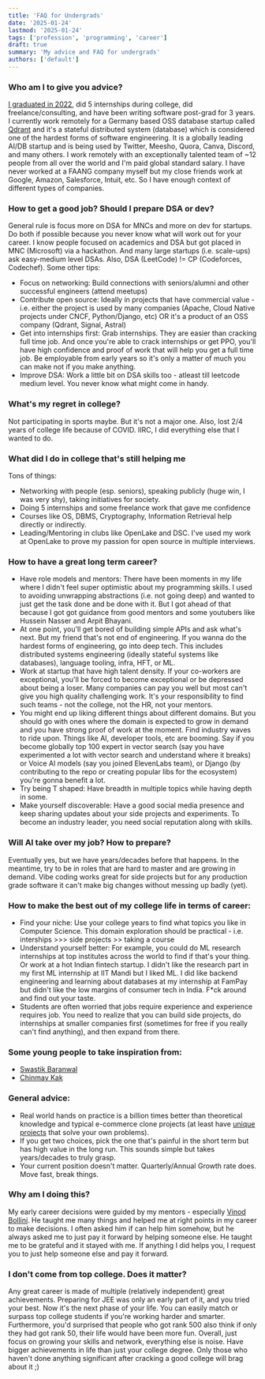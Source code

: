 ```yaml
---
title: 'FAQ for Undergrads'
date: '2025-01-24'
lastmod: '2025-01-24'
tags: ['profession', 'programming', 'career']
draft: true
summary: 'My advice and FAQ for undergrads'
authors: ['default']
---
```


### Who am I to give you advice?

[I graduated in 2022](https://www.linkedin.com/in/kshivendu), did 5 internships during college, did freelance/consulting, and have been writing software post-grad for 3 years. I currently work remotely for a Germany based OSS database startup called [Qdrant](https://github.com/qdrant/qdrant) and it's a stateful distributed system (database) which is considered one of the hardest forms of software engineering. It is a globally leading AI/DB startup and is being used by Twitter, Meesho, Quora, Canva, Discord, and many others. I work remotely with an exceptionally talented team of ~12 people from all over the world and I'm paid global standard salary. I have never worked at a FAANG company myself but my close friends work at Google, Amazon, Salesforce, Intuit, etc. So I have enough context of different types of companies.

### How to get a good job? Should I prepare DSA or dev?

General rule is focus more on DSA for MNCs and more on dev for startups. Do both if possible because you never know what will work out for your career. I know people focused on academics and DSA but got placed in MNC (Microsoft) via a hackathon. And many large startups (i.e. scale-ups) ask easy-medium level DSAs. Also, DSA (LeetCode) != CP (Codeforces, Codechef). Some other tips:

- Focus on networking: Build connections with seniors/alumni and other successful engineers (attend meetups)
- Contribute open source: Ideally in projects that have commercial value - i.e. either the project is used by many companies (Apache, Cloud Native projects under CNCF, Python/Django, etc) OR it's a product of an OSS company (Qdrant, Signal, Astral)
- Get into internships first: Grab internships. They are easier than cracking full time job. And once you're able to crack internships or get PPO, you'll have high confidence and proof of work that will help you get a full time job. Be employable from early years so it's only a matter of much you can make not if you make anything.
- Improve DSA: Work a little bit on DSA skills too - atleast till leetcode medium level. You never know what might come in handy.

### What's my regret in college?

Not participating in sports maybe. But it's not a major one. Also, lost 2/4 years of college life because of COVID. IIRC, I did everything else that I wanted to do.

### What did I do in college that's still helping me

Tons of things:

- Networking with people (esp. seniors), speaking publicly (huge win, I was very shy), taking initiatives for society.
- Doing 5 internships and some freelance work that gave me confidence
- Courses like OS, DBMS, Cryptography, Information Retrieval help directly or indirectly.
- Leading/Mentoring in clubs like OpenLake and DSC. I've used my work at OpenLake to prove my passion for open source in multiple interviews.

### How to have a great long term career?

- Have role models and mentors: There have been moments in my life where I didn't feel super optimistic about my programming skills. I used to avoiding unwrapping abstractions (i.e. not going deep) and wanted to just get the task done and be done with it. But I got ahead of that because I got got guidance from good mentors and some youtubers like Hussein Nasser and Arpit Bhayani.
- At one point, you'll get bored of building simple APIs and ask what's next. But my friend that's not end of engineering. If you wanna do the hardest forms of engineering, go into deep tech. This includes distributed systems engineering (ideally stateful systems like databases), language tooling, infra, HFT, or ML.
- Work at startup that have high talent density. If your co-workers are exceptional, you'll be forced to become exceptional or be depressed about being a loser. Many companies can pay you well but most can't give you high quality challenging work. It's your responsibility to find such teams - not the college, not the HR, not your mentors.
- You might end up liking different things about different domains. But you should go with ones where the domain is expected to grow in demand and you have strong proof of work at the moment. Find industry waves to ride upon. Things like AI, developer tools, etc are booming. Say if you become globally top 100 expert in vector search (say you have experimented a lot with vector search and understand where it breaks) or Voice AI models (say you joined ElevenLabs team), or Django (by contributing to the repo or creating popular libs for the ecosystem) you're gonna benefit a lot.
- Try being T shaped: Have breadth in multiple topics while having depth in some.
- Make yourself discoverable: Have a good social media presence and keep sharing updates about your side projects and experiments. To become an industry leader, you need social reputation along with skills.

### Will AI take over my job? How to prepare?

Eventually yes, but we have years/decades before that happens. In the meantime, try to be in roles that are hard to master and are growing in demand. Vibe coding works great for side projects but for any production grade software it can't make big changes without messing up badly (yet).

### How to make the best out of my college life in terms of career:

- Find your niche: Use your college years to find what topics you like in Computer Science. This domain exploration should be practical - i.e. interships >>> side projects >> taking a course
- Understand yourself better: For example, you could do ML research internships at top institutes across the world to find if that's your thing. Or work at a hot Indian fintech startup. I didn't like the research part in my first ML internship at IIT Mandi but I liked ML. I did like backend engineering and learning about databases at my internship at FamPay but didn't like the low margins of consumer tech in India. F\*ck around and find out your taste.
- Students are often worried that jobs require experience and experience requires job. You need to realize that you can build side projects, do internships at smaller companies first (sometimes for free if you really can't find anything), and then expand from there.

### Some young people to take inspiration from:

- [Swastik Baranwal](https://x.com/Delta2315)
- [Chinmay Kak](https://x.com/paraschopra/status/1936712272010965289)

### General advice:

- Real world hands on practice is a billion times better than theoretical knowledge and typical e-commerce clone projects (at least have [unique projects](https://www.kshivendu.dev/blog/quantified-self) that solve your own problems).
- If you get two choices, pick the one that's painful in the short term but has high value in the long run. This sounds simple but takes years/decades to truly grasp.
- Your current position doesn't matter. Quarterly/Annual Growth rate does. Move fast, break things.

### Why am I doing this?

My early career decisions were guided by my mentors - especially [Vinod Bollini](https://www.linkedin.com/in/vinodb). He taught me many things and helped me at right points in my career to make decisions. I often asked him if can help him somehow, but he always asked me to just pay it forward by helping someone else. He taught me to be grateful and it stayed with me. If anything I did helps you, I request you to just help someone else and pay it forward.

### I don't come from top college. Does it matter?

Any great career is made of multiple (relatively independent) great achievements. Preparing for JEE was only an early part of it, and you tried your best. Now it's the next phase of your life. You can easily match or surpass top college students if you're working harder and smarter. Furthermore, you'd surprised that people who got rank 500 also think if only they had got rank 50, their life would have been more fun. Overall, just focus on growing your skills and network, everything else is noise. Have bigger achievements in life than just your college degree. Only those who haven't done anything significant after cracking a good college will brag about it ;)
